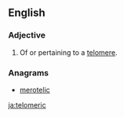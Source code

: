 ==English==

===Adjective===
{{en-adj|-}}

# Of or pertaining to a [[telomere]].

===Anagrams===
* [[merotelic#English|merotelic]]

[[ja:telomeric]]